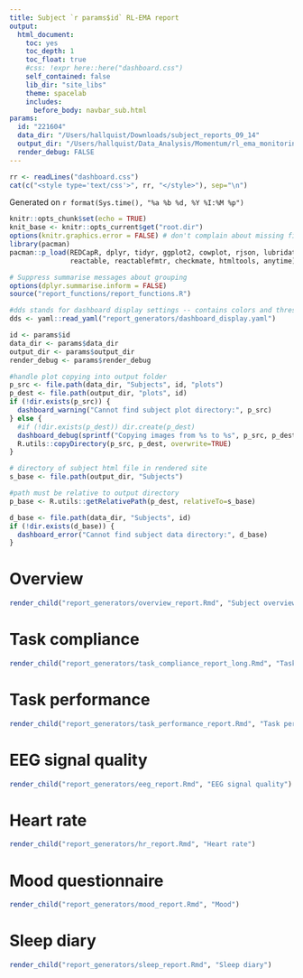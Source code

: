 ```yaml
---
title: Subject `r params$id` RL-EMA report
output:
  html_document:
    toc: yes
    toc_depth: 1
    toc_float: true
    #css: !expr here::here("dashboard.css")
    self_contained: false
    lib_dir: "site_libs"
    theme: spacelab
    includes:
      before_body: navbar_sub.html
params:
  id: "221604"
  data_dir: "/Users/hallquist/Downloads/subject_reports_09_14"
  output_dir: "/Users/hallquist/Data_Analysis/Momentum/rl_ema_monitoring/rmarkdown_site/rendered_site"
  render_debug: FALSE
---
```


```r
rr <- readLines("dashboard.css")
cat(c("<style type='text/css'>", rr, "</style>"), sep="\n")
```

Generated on `r format(Sys.time(), "%a %b %d, %Y %I:%M %p")`

```r
knitr::opts_chunk$set(echo = TRUE)
knit_base <- knitr::opts_current$get("root.dir")
options(knitr.graphics.error = FALSE) # don't complain about missing figures
library(pacman)
pacman::p_load(REDCapR, dplyr, tidyr, ggplot2, cowplot, rjson, lubridate,
               reactable, reactablefmtr, checkmate, htmltools, anytime)

# Suppress summarise messages about grouping
options(dplyr.summarise.inform = FALSE)
source("report_functions/report_functions.R")

#dds stands for dashboard display settings -- contains colors and thresholds
dds <- yaml::read_yaml("report_generators/dashboard_display.yaml")

id <- params$id
data_dir <- params$data_dir
output_dir <- params$output_dir
render_debug <- params$render_debug

#handle plot copying into output folder
p_src <- file.path(data_dir, "Subjects", id, "plots")
p_dest <- file.path(output_dir, "plots", id)
if (!dir.exists(p_src)) {
  dashboard_warning("Cannot find subject plot directory:", p_src)
} else {
  #if (!dir.exists(p_dest)) dir.create(p_dest)
  dashboard_debug(sprintf("Copying images from %s to %s", p_src, p_dest))
  R.utils::copyDirectory(p_src, p_dest, overwrite=TRUE)
}

# directory of subject html file in rendered site
s_base <- file.path(output_dir, "Subjects")

#path must be relative to output directory
p_base <- R.utils::getRelativePath(p_dest, relativeTo=s_base)

d_base <- file.path(data_dir, "Subjects", id)
if (!dir.exists(d_base)) {
  dashboard_error("Cannot find subject data directory:", d_base)
} 
```

# Overview
```r
render_child("report_generators/overview_report.Rmd", "Subject overview")
```

# Task compliance {.tabset}
```r
render_child("report_generators/task_compliance_report_long.Rmd", "Task compliance (long)")
```

<!--
```r
render_child("report_generators/task_compliance_report.Rmd", "Task compliance")
```
-->

# Task performance {.tabset}
```r
render_child("report_generators/task_performance_report.Rmd", "Task performance")
```

# EEG signal quality {.tabset}
```r
render_child("report_generators/eeg_report.Rmd", "EEG signal quality")
```

# Heart rate {.tabset}
```r
render_child("report_generators/hr_report.Rmd", "Heart rate")
```

# Mood questionnaire {.tabset}
```r
render_child("report_generators/mood_report.Rmd", "Mood")
```

# Sleep diary {.tabset}
```r
render_child("report_generators/sleep_report.Rmd", "Sleep diary")
```
